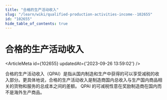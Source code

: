 ```yaml
---
title: "合格的生产活动收入"
slug: "/learn/wiki/qualified-production-activities-income--102655"
id: "102655"
hide_table_of_contents: true
---
```



# 合格的生产活动收入

<ArticleMeta id={102655} updatedAt={'2023-09-26 13:59:02'} />
<div className='border-solid border-b border-t-0 my-4 border-[var(--ifm-color-gray-300)]' />

合格的生产活动收入（QPAI）是指从国内制造和生产中获得的可以享受减税的收入部分。更具体地说，合格的生产活动收入是制造商国内总收入与生产国内商品相关的货物和服务的总成本之间的差额。 QPAI 的可减税性意在奖励制造商在国内而不是海外生产商品。
